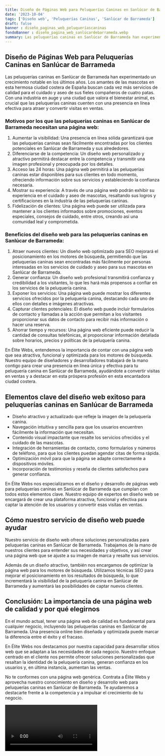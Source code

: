 ```yaml
---
title: Diseño de Páginas Web para Peluquerías Caninas en Sanlúcar de Barrameda
date: '2023-10-04'
tags: ['Diseño web', 'Peluquerías Caninas', 'Sanlúcar de Barrameda']
draft: false
banner : diseño_paginas_web_peluqueríascaninas
fondoBanner : diseño_pagina_web_sanlúcardebarrameda.webp
summary: Las peluquerías caninas en Sanlúcar de Barrameda han experimentado un crecimiento notable en los últimos años. Los amantes de las mascotas en esta hermosa ciudad costera de España buscan cada vez más servicios de calidad para el cuidado y aseo de sus fieles compañeros de cuatro patas. Con una industria en auge y una ciudad que valora el bienestar animal, es crucial que las peluquerías caninas cuenten con una presencia en línea efectiva para atraer y convertir visitas en ventas.
---
```


## Diseño de Páginas Web para Peluquerías Caninas en Sanlúcar de Barrameda

Las peluquerías caninas en Sanlúcar de Barrameda han experimentado un crecimiento notable en los últimos años. Los amantes de las mascotas en esta hermosa ciudad costera de España buscan cada vez más servicios de calidad para el cuidado y aseo de sus fieles compañeros de cuatro patas. Con una industria en auge y una ciudad que valora el bienestar animal, es crucial que las peluquerías caninas cuenten con una presencia en línea efectiva para atraer y convertir visitas en ventas.

### Motivos por los que las peluquerías caninas en Sanlúcar de Barrameda necesitan una página web:

1. Aumentar la visibilidad: Una presencia en línea sólida garantizará que las peluquerías caninas sean fácilmente encontradas por los clientes potenciales en Sanlúcar de Barrameda y sus alrededores. 
2. Diferenciarse de la competencia: Un diseño web personalizado y atractivo permitirá destacar entre la competencia y transmitir una imagen profesional y preocupada por los detalles.
3. Acceso las 24 horas: Una página web permitirá a las peluquerías caninas estar disponibles para sus clientes en todo momento, ofreciendo información sobre sus servicios y estableciendo la confianza necesaria.
4. Mostrar su experiencia: A través de una página web podrán exhibir su experiencia en el cuidado y aseo de mascotas, resaltando sus logros y certificaciones en la industria de las peluquerías caninas.
5. Fidelización de clientes: Una página web puede ser utilizada para mantener a los clientes informados sobre promociones, eventos especiales, consejos de cuidado, entre otros, creando así una comunidad leal y comprometida.

### Beneficios del diseño web para las peluquerías caninas en Sanlúcar de Barrameda:

1. Atraer nuevos clientes: Un diseño web optimizado para SEO mejorará el posicionamiento en los motores de búsqueda, permitiendo que las peluquerías caninas sean encontradas más fácilmente por personas interesadas en los servicios de cuidado y aseo para sus mascotas en Sanlúcar de Barrameda.
2. Generar confianza: Un diseño web profesional transmitirá confianza y credibilidad a los visitantes, lo que les hará más propensos a confiar en los servicios de la peluquería canina.
3. Exponer los servicios: Una página web puede mostrar los diferentes servicios ofrecidos por la peluquería canina, destacando cada uno de ellos con detalles e imágenes atractivas.
4. Capturar clientes potenciales: El diseño web puede incluir formularios de contacto y llamadas a la acción que permitan a los visitantes proporcionar sus datos de contacto para recibir más información o hacer una reserva.
5. Ahorrar tiempo y recursos: Una página web eficiente puede reducir la cantidad de consultas telefónicas, al proporcionar información detallada sobre horarios, precios y políticas de la peluquería canina.

En Élite Webs, entendemos la importancia de contar con una página web que sea atractiva, funcional y optimizada para los motores de búsqueda. Nuestro equipo de diseñadores y desarrolladores trabajará de la mano contigo para crear una presencia en línea única y efectiva para tu peluquería canina en Sanlúcar de Barrameda, ayudándote a convertir visitas en ventas y a destacar en esta próspera profesión en esta encantadora ciudad costera.

<GifSeo />

<Cta />

## Elementos clave del diseño web exitoso para peluquerías caninas en Sanlúcar de Barrameda

- Diseño atractivo y actualizado que refleje la imagen de la peluquería canina.
- Navegación intuitiva y sencilla para que los usuarios encuentren fácilmente la información que necesitan.
- Contenido visual impactante que resalte los servicios ofrecidos y el cuidado de las mascotas.
- Integración de herramientas de contacto, como formularios y números de teléfono, para que los clientes puedan agendar citas de forma rápida.
- Optimización móvil para que la página se adapte correctamente a dispositivos móviles.
- Incorporación de testimonios y reseña de clientes satisfechos para generar confianza.

En Élite Webs nos especializamos en el diseño y desarrollo de páginas web para peluquerías caninas en Sanlúcar de Barrameda que cumplan con todos estos elementos clave. Nuestro equipo de expertos en diseño web se encargará de crear una plataforma atractiva, funcional y efectiva para captar la atención de los usuarios y convertir esas visitas en ventas.

## Cómo nuestro servicio de diseño web puede ayudar

Nuestro servicio de diseño web ofrece soluciones personalizadas para peluquerías caninas en Sanlúcar de Barrameda. Trabajamos de la mano de nuestros clientes para entender sus necesidades y objetivos, y así crear una página web que se ajuste a su imagen de marca y resalte sus servicios.

Además de un diseño atractivo, también nos encargamos de optimizar la página web para los motores de búsqueda. Utilizamos técnicas SEO para mejorar el posicionamiento en los resultados de búsqueda, lo que incrementará la visibilidad de la peluquería canina en Sanlúcar de Barrameda y aumentará las posibilidades de captar nuevos clientes.

## Conclusión: La importancia de una página web de calidad y por qué elegirnos

En el mundo actual, tener una página web de calidad es fundamental para cualquier negocio, incluyendo las peluquerías caninas en Sanlúcar de Barrameda. Una presencia online bien diseñada y optimizada puede marcar la diferencia entre el éxito y el fracaso.

En Élite Webs nos destacamos por nuestra capacidad para desarrollar sitios web que se adaptan a las necesidades de cada negocio. Nuestro enfoque centrado en el cliente nos permite ofrecer soluciones personalizadas que resaltan la identidad de la peluquería canina, generan confianza en los usuarios y, en última instancia, aumentan las ventas.

No te conformes con una página web genérica. Contrata a Élite Webs y aprovecha nuestro conocimiento en diseño y desarrollo web para peluquerías caninas en Sanlúcar de Barrameda. Te ayudaremos a destacarte frente a la competencia y a impulsar el crecimiento de tu negocio.

<Video />

<CtaBot job='Peluquerías Caninas' city='Sanlúcar de Barrameda'/>

<Gmaps query='Sanlúcar de Barrameda+españa+maps' />